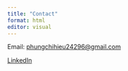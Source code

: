 ```yaml
---
title: "Contact"
format: html
editor: visual
---
```


Email: [phungchihieu24296\@gmail.com](mailto:phungchihieu24296@gmail.com)

::: {html}
<a href="https://www.linkedin.com/in/hieu-phung-465699154/" target="_blank"> <i class="fab fa-linkedin"></i> LinkedIn </a>
:::
